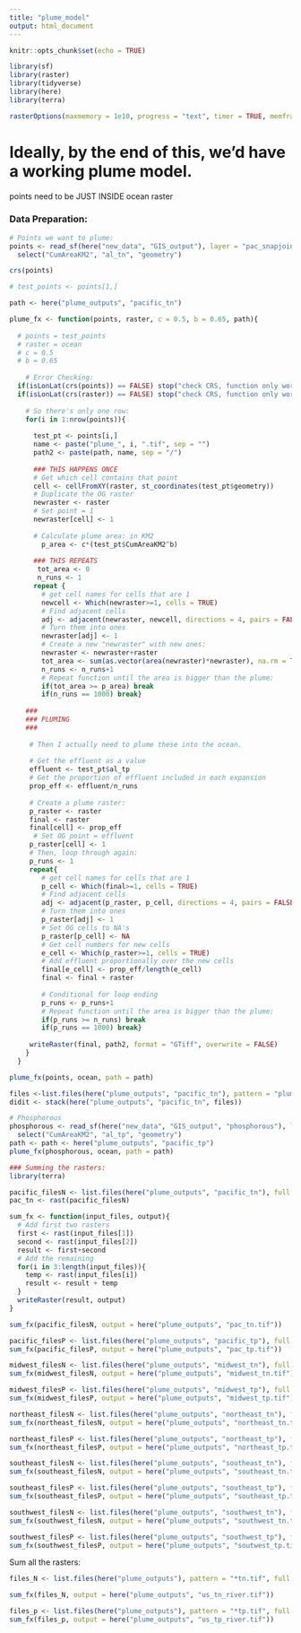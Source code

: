 ```yaml
---
title: "plume_model"
output: html_document
---
```


```r
knitr::opts_chunk$set(echo = TRUE)

library(sf)
library(raster)
library(tidyverse)
library(here)
library(terra)

rasterOptions(maxmemory = 1e10, progress = "text", timer = TRUE, memfrac = .7)
```

# Ideally, by the end of this, we'd have a working plume model.

points need to be JUST INSIDE ocean raster

### Data Preparation:
```r
# Points we want to plume:
points <- read_sf(here("new_data", "GIS_output"), layer = "pac_snapjoin2") %>% 
  select("CumAreaKM2", "al_tn", "geometry")

crs(points)

# test_points <- points[1,]
```


```r
path <- here("plume_outputs", "pacific_tn")

plume_fx <- function(points, raster, c = 0.5, b = 0.65, path){
  
  # points = test_points
  # raster = ocean
  # c = 0.5
  # b = 0.65
  
    # Error Checking:
  if(isLonLat(crs(points)) == FALSE) stop("check CRS, function only works for lon/lat. EPSG 4326 works.")
  if(isLonLat(crs(raster)) == FALSE) stop("check CRS, function only works for lon/lat. EPSG 4326 works.")
  
    # So there's only one row:
    for(i in 1:nrow(points)){
    
      test_pt <- points[i,]
      name <- paste("plume_", i, ".tif", sep = "")
      path2 <- paste(path, name, sep = "/")
      
      ### THIS HAPPENS ONCE
      # Get which cell contains that point
      cell <- cellFromXY(raster, st_coordinates(test_pt$geometry))
      # Duplicate the OG raster
      newraster <- raster
      # Set point = 1
      newraster[cell] <- 1
      
      # Calculate plume area: in KM2
        p_area <- c*(test_pt$CumAreaKM2^b)
      
      ### THIS REPEATS
       tot_area <- 0
       n_runs <- 1
      repeat {
        # get cell names for cells that are 1
        newcell <- Which(newraster>=1, cells = TRUE)
        # Find adjacent cells
        adj <- adjacent(newraster, newcell, directions = 4, pairs = FALSE)
        # Turn them into ones
        newraster[adj] <- 1
        # Create a new "newraster" with new ones:
        newraster <- newraster+raster
        tot_area <- sum(as.vector(area(newraster)*newraster), na.rm = TRUE)
        n_runs <- n_runs+1
        # Repeat function until the area is bigger than the plume:
        if(tot_area >= p_area) break
        if(n_runs == 1000) break}
     
    ###
    ### PLUMING
    ###
       
     # Then I actually need to plume these into the ocean.
       
     # Get the effluent as a value
     effluent <- test_pt$al_tp
     # Get the proportion of effluent included in each expansion
     prop_eff <- effluent/n_runs
     
     # Create a plume raster:
     p_raster <- raster
     final <- raster
     final[cell] <- prop_eff
      # Set OG point = effluent
     p_raster[cell] <- 1
     # Then, loop through again:
     p_runs <- 1
     repeat{
        # get cell names for cells that are 1
        p_cell <- Which(final>=1, cells = TRUE)
        # Find adjacent cells
        adj <- adjacent(p_raster, p_cell, directions = 4, pairs = FALSE)
        # Turn them into ones
        p_raster[adj] <- 1
        # Set OG cells to NA's
        p_raster[p_cell] <- NA
        # Get cell numbers for new cells
        e_cell <- Which(p_raster>=1, cells = TRUE)
        # Add effluent proportionally over the new cells
        final[e_cell] <- prop_eff/length(e_cell)
        final <- final + raster
        
        # Conditional for loop ending
        p_runs <- p_runs+1
        # Repeat function until the area is bigger than the plume:
        if(p_runs >= n_runs) break
        if(p_runs == 1000) break}
     
     writeRaster(final, path2, format = "GTiff", overwrite = FALSE)
    }
  }

plume_fx(points, ocean, path = path)

files <-list.files(here("plume_outputs", "pacific_tn"), pattern = "plume")
didit <- stack(here("plume_outputs", "pacific_tn", files))

# Phosphorous
phosphorous <- read_sf(here("new_data", "GIS_output", "phosphorous"), layer = "pac_snapjoinP") %>% 
  select("CumAreaKM2", "al_tp", "geometry")
path <- path <- here("plume_outputs", "pacific_tp")
plume_fx(phosphorous, ocean, path = path)

```


```r
### Summing the rasters:
library(terra)

pacific_filesN <- list.files(here("plume_outputs", "pacific_tn"), full.names = TRUE)
pac_tn <- rast(pacific_filesN)

sum_fx <- function(input_files, output){
  # Add first two rasters
  first <- rast(input_files[1])
  second <- rast(input_files[2])
  result <- first+second
  # Add the remaining
  for(i in 3:length(input_files)){
    temp <- rast(input_files[i])
    result <- result + temp
  }
  writeRaster(result, output)
}

sum_fx(pacific_filesN, output = here("plume_outputs", "pac_tn.tif"))
```

```r
pacific_filesP <- list.files(here("plume_outputs", "pacific_tp"), full.names = TRUE)
sum_fx(pacific_filesP, output = here("plume_outputs", "pac_tp.tif"))
```

```r
midwest_filesN <- list.files(here("plume_outputs", "midwest_tn"), full.names = TRUE)
sum_fx(midwest_filesN, output = here("plume_outputs", "midwest_tn.tif"))
```

```r
midwest_filesP <- list.files(here("plume_outputs", "midwest_tp"), full.names = TRUE)
sum_fx(midwest_filesP, output = here("plume_outputs", "midwest_tp.tif"))
```

```r
northeast_filesN <- list.files(here("plume_outputs", "northeast_tn"), full.names = TRUE)
sum_fx(northeast_filesN, output = here("plume_outputs", "northeast_tn.tif"))
```

```r
northeast_filesP <- list.files(here("plume_outputs", "northeast_tp"), full.names = TRUE)
sum_fx(northeast_filesP, output = here("plume_outputs", "northeast_tp.tif"))
```

```r
southeast_filesN <- list.files(here("plume_outputs", "southeast_tn"), full.names = TRUE)
sum_fx(southeast_filesN, output = here("plume_outputs", "southeast_tn.tif"))
```

```r
southeast_filesP <- list.files(here("plume_outputs", "southeast_tp"), full.names = TRUE)
sum_fx(southeast_filesP, output = here("plume_outputs", "southeast_tp.tif"))
```

```r
southwest_filesN <- list.files(here("plume_outputs", "southwest_tn"), full.names = TRUE)
sum_fx(southwest_filesN, output = here("plume_outputs", "southwest_tn.tif"))
```

```r
southwest_filesP <- list.files(here("plume_outputs", "southwest_tp"), full.names = TRUE)
sum_fx(southwest_filesP, output = here("plume_outputs", "soutwest_tp.tif"))
```

Sum all the rasters:

```r
files_N <- list.files(here("plume_outputs"), pattern = "*tn.tif", full.names = T)

sum_fx(files_N, output = here("plume_outputs", "us_tn_river.tif"))

files_p <- list.files(here("plume_outputs"), pattern = "*tp.tif", full.names = T)
sum_fx(files_p, output = here("plume_outputs", "us_tp_river.tif"))
```

